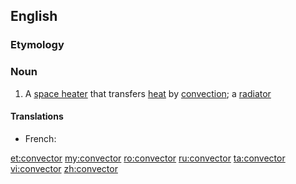 ==English==
{{wikipedia|dab=convector}}
===Etymology===
{{suffix|convect|or|lang=en}}

===Noun===
{{en-noun}}

# A [[space heater]] that transfers [[heat]] by [[convection]]; a [[radiator]]

====Translations====
{{trans-top|space heater}}
* French: {{t+|fr|convecteur|m}}
{{trans-mid}}
{{trans-bottom}}

[[et:convector]]
[[my:convector]]
[[ro:convector]]
[[ru:convector]]
[[ta:convector]]
[[vi:convector]]
[[zh:convector]]